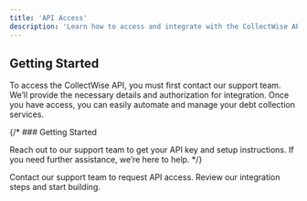 ```yaml
---
title: 'API Access'
description: 'Learn how to access and integrate with the CollectWise API'
---
```


## Getting Started

To access the CollectWise API, you must first contact our support team. We’ll provide the necessary details and authorization for integration. Once you have access, you can easily automate and manage your debt collection services.

{/* ### Getting Started

Reach out to our support team to get your API key and setup instructions. If you need further assistance, we’re here to help. */}

<CardGroup>

<Card title="Request API Key" icon="key" href="/contact">
  Contact our support team to request API access.
</Card>
<Card title="API Reference" icon="rocket" href="/docs/api/quickstart">
  Review our integration steps and start building.
</Card>

</CardGroup>